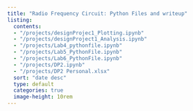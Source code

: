 ```yaml
---
title: "Radio Frequency Circuit: Python Files and writeup"
listing:
  contents:
  - "/projects/designProjec1_Plotting.ipynb"
  - "/projects/designProject1_Analysis.ipynb"
  - "/projects/Lab4_pythonfile.ipynb"
  - "/projects/Lab5_PythonFile.ipynb"
  - "/projects/Lab6_PythonFile.ipynb"
  - "/projects/DP2.ipynb"
  - "/projects/DP2 Personal.xlsx"
  sort: "date desc"
  type: default
  categories: true
  image-height: 10rem
---
```


